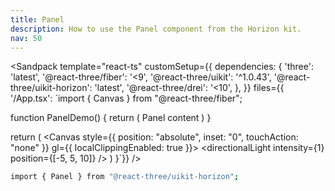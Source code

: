 ```yaml
---
title: Panel
description: How to use the Panel component from the Horizon kit.
nav: 50
---
```


<Sandpack
  template="react-ts"
  customSetup={{
    dependencies: {
      'three': 'latest',
      '@react-three/fiber': '<9',
      '@react-three/uikit': '^1.0.43',
      '@react-three/uikit-horizon': 'latest',
      '@react-three/drei': '<10',
    },
  }}
  files={{
    '/App.tsx': `import { Canvas } from "@react-three/fiber";

function PanelDemo() {
  return (
    <Panel padding={16} width={300}>
      <Container>
        <Text>Panel content</Text>
      </Container>
    </Panel>
  )
}



  return (
    <Canvas style={{ position: "absolute", inset: "0", touchAction: "none" }} gl={{ localClippingEnabled: true }}>
      <ambientLight intensity={0.5} />
      <directionalLight intensity={1} position={[-5, 5, 10]} />
      <Fullscreen
        overflow="scroll"
        flexDirection="column"
        alignItems="center"
        padding={32}
      >
        <PanelDemo />
      </Fullscreen>
    </Canvas>
  )
}`}}
/>

```bash
import { Panel } from "@react-three/uikit-horizon";
```